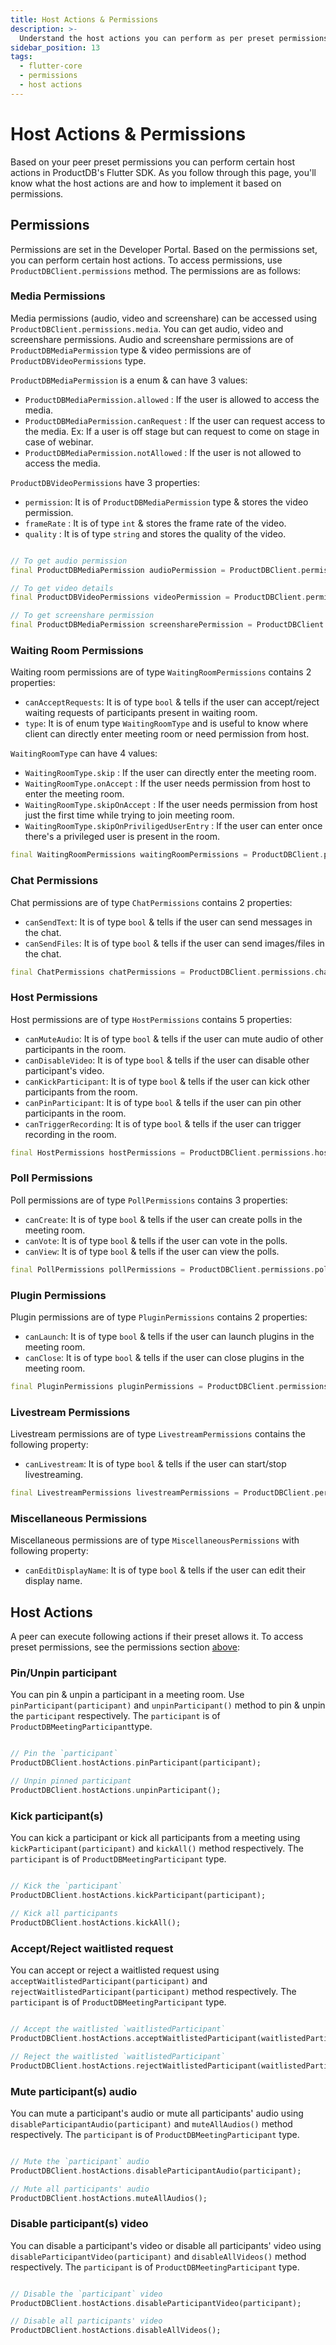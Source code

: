 ```yaml
---
title: Host Actions & Permissions
description: >-
  Understand the host actions you can perform as per preset permissions set in Developer Portal & integration in ProductDB's Flutter SDK.
sidebar_position: 13
tags:
  - flutter-core
  - permissions
  - host actions
---
```


# Host Actions & Permissions

Based on your peer preset permissions you can perform certain host actions in ProductDB's Flutter SDK. As you follow through this page, you'll know what the host actions are and how to implement it based on permissions.

## Permissions

Permissions are set in the Developer Portal. Based on the permissions set, you can perform certain host actions. To access permissions, use `ProductDBClient.permissions` method. The permissions are as follows:

### Media Permissions

Media permissions (audio, video and screenshare) can be accessed using `ProductDBClient.permissions.media`. You can get audio, video and screenshare permissions. Audio and screenshare permissions are of `ProductDBMediaPermission` type & video permissions are of `ProductDBVideoPermissions` type.

`ProductDBMediaPermission` is a enum & can have 3 values:

- `ProductDBMediaPermission.allowed` : If the user is allowed to access the media.
- `ProductDBMediaPermission.canRequest` : If the user can request access to the media. Ex: If a user is off stage but can request to come on stage in case of webinar.
- `ProductDBMediaPermission.notAllowed` : If the user is not allowed to access the media.

`ProductDBVideoPermissions` have 3 properties:

- `permission`: It is of `ProductDBMediaPermission` type & stores the video permission.
- `frameRate` : It is of type `int` & stores the frame rate of the video.
- `quality` : It is of type `string` and stores the quality of the video.

```dart

// To get audio permission
final ProductDBMediaPermission audioPermission = ProductDBClient.permissions.media.audio;

// To get video details
final ProductDBVideoPermissions videoPermission = ProductDBClient.permissions.media.video;

// To get screenshare permission
final ProductDBMediaPermission screensharePermission = ProductDBClient.permissions.media.screenshare;
```

### Waiting Room Permissions

Waiting room permissions are of type `WaitingRoomPermissions` contains 2 properties:

- `canAcceptRequests`: It is of type `bool` & tells if the user can accept/reject waiting requests of participants present in waiting room.
- `type`: It is of enum type `WaitingRoomType` and is useful to know where client can directly enter meeting room or need permission from host.

`WaitingRoomType` can have 4 values:

- `WaitingRoomType.skip` : If the user can directly enter the meeting room.
- `WaitingRoomType.onAccept` : If the user needs permission from host to enter the meeting room.
- `WaitingRoomType.skipOnAccept` : If the user needs permission from host just the first time while trying to join meeting room.
- `WaitingRoomType.skipOnPriviligedUserEntry` : If the user can enter once there's a privileged user is present in the room.

```dart
final WaitingRoomPermissions waitingRoomPermissions = ProductDBClient.permissions.waitingRoom;
```

### Chat Permissions

Chat permissions are of type `ChatPermissions` contains 2 properties:

- `canSendText`: It is of type `bool` & tells if the user can send messages in the chat.
- `canSendFiles`: It is of type `bool` & tells if the user can send images/files in the chat.

```dart
final ChatPermissions chatPermissions = ProductDBClient.permissions.chat;
```

### Host Permissions

Host permissions are of type `HostPermissions` contains 5 properties:

- `canMuteAudio`: It is of type `bool` & tells if the user can mute audio of other participants in the room.
- `canDisableVideo`: It is of type `bool` & tells if the user can disable other participant's video.
- `canKickParticipant`: It is of type `bool` & tells if the user can kick other participants from the room.
- `canPinParticipant`: It is of type `bool` & tells if the user can pin other participants in the room.
- `canTriggerRecording`: It is of type `bool` & tells if the user can trigger recording in the room.

```dart
final HostPermissions hostPermissions = ProductDBClient.permissions.host;
```

### Poll Permissions

Poll permissions are of type `PollPermissions` contains 3 properties:

- `canCreate`: It is of type `bool` & tells if the user can create polls in the meeting room.
- `canVote`: It is of type `bool` & tells if the user can vote in the polls.
- `canView`: It is of type `bool` & tells if the user can view the polls.

```dart
final PollPermissions pollPermissions = ProductDBClient.permissions.poll;
```

### Plugin Permissions

Plugin permissions are of type `PluginPermissions` contains 2 properties:

- `canLaunch`: It is of type `bool` & tells if the user can launch plugins in the meeting room.
- `canClose`: It is of type `bool` & tells if the user can close plugins in the meeting room.

```dart
final PluginPermissions pluginPermissions = ProductDBClient.permissions.plugin;
```

### Livestream Permissions

Livestream permissions are of type `LivestreamPermissions` contains the following property:

- `canLivestream`: It is of type `bool` & tells if the user can start/stop livestreaming.

```dart
final LivestreamPermissions livestreamPermissions = ProductDBClient.permissions.livestream;
```

### Miscellaneous Permissions

Miscellaneous permissions are of type `MiscellaneousPermissions` with following property:

- `canEditDisplayName`: It is of type `bool` & tells if the user can edit their display name.

## Host Actions

A peer can execute following actions if their preset allows it. To access preset permissions, see the permissions section [above](#permissions):

### Pin/Unpin participant

You can pin & unpin a participant in a meeting room. Use `pinParticipant(participant)` and `unpinParticipant()` method to pin & unpin the `participant` respectively. The `participant` is of `ProductDBMeetingParticipant`type.

```dart

// Pin the `participant`
ProductDBClient.hostActions.pinParticipant(participant);

// Unpin pinned participant
ProductDBClient.hostActions.unpinParticipant();
```

### Kick participant(s)

You can kick a participant or kick all participants from a meeting using `kickParticipant(participant)` and `kickAll()` method respectively. The `participant` is of `ProductDBMeetingParticipant` type.

```dart

// Kick the `participant`
ProductDBClient.hostActions.kickParticipant(participant);

// Kick all participants
ProductDBClient.hostActions.kickAll();
```

### Accept/Reject waitlisted request

You can accept or reject a waitlisted request using `acceptWaitlistedParticipant(participant)` and `rejectWaitlistedParticipant(participant)` method respectively. The `participant` is of `ProductDBMeetingParticipant` type.

```dart

// Accept the waitlisted `waitlistedParticipant`
ProductDBClient.hostActions.acceptWaitlistedParticipant(waitlistedParticipant);

// Reject the waitlisted `waitlistedParticipant`
ProductDBClient.hostActions.rejectWaitlistedParticipant(waitlistedParticipant);
```

### Mute participant(s) audio

You can mute a participant's audio or mute all participants' audio using `disableParticipantAudio(participant)` and `muteAllAudios()` method respectively. The `participant` is of `ProductDBMeetingParticipant` type.

```dart

// Mute the `participant` audio
ProductDBClient.hostActions.disableParticipantAudio(participant);

// Mute all participants' audio
ProductDBClient.hostActions.muteAllAudios();

```

### Disable participant(s) video

You can disable a participant's video or disable all participants' video using `disableParticipantVideo(participant)` and `disableAllVideos()` method respectively. The `participant` is of `ProductDBMeetingParticipant` type.

```dart

// Disable the `participant` video
ProductDBClient.hostActions.disableParticipantVideo(participant);

// Disable all participants' video
ProductDBClient.hostActions.disableAllVideos();
```
